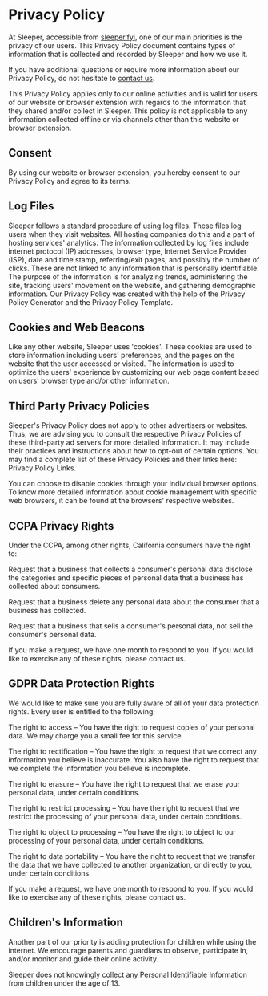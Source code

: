 # Privacy Policy

At Sleeper, accessible from [sleeper.fyi](https://sleeper.fyi), one of our main priorities is the privacy of our users. This Privacy Policy document contains types of information that is collected and recorded by Sleeper and how we use it.

If you have additional questions or require more information about our Privacy Policy, do not hesitate to [contact us](mailto://scott@goldilocks.design).

This Privacy Policy applies only to our online activities and is valid for users of our website or browser extension with regards to the information that they shared and/or collect in Sleeper. This policy is not applicable to any information collected offline or via channels other than this website or browser extension.

## Consent
By using our website or browser extension, you hereby consent to our Privacy Policy and agree to its terms.

## Log Files
Sleeper follows a standard procedure of using log files. These files log users when they visit websites. All hosting companies do this and a part of hosting services' analytics. The information collected by log files include internet protocol (IP) addresses, browser type, Internet Service Provider (ISP), date and time stamp, referring/exit pages, and possibly the number of clicks. These are not linked to any information that is personally identifiable. The purpose of the information is for analyzing trends, administering the site, tracking users' movement on the website, and gathering demographic information. Our Privacy Policy was created with the help of the Privacy Policy Generator and the Privacy Policy Template.

## Cookies and Web Beacons
Like any other website, Sleeper uses 'cookies'. These cookies are used to store information including users' preferences, and the pages on the website that the user accessed or visited. The information is used to optimize the users' experience by customizing our web page content based on users' browser type and/or other information.

## Third Party Privacy Policies
Sleeper's Privacy Policy does not apply to other advertisers or websites. Thus, we are advising you to consult the respective Privacy Policies of these third-party ad servers for more detailed information. It may include their practices and instructions about how to opt-out of certain options. You may find a complete list of these Privacy Policies and their links here: Privacy Policy Links.

You can choose to disable cookies through your individual browser options. To know more detailed information about cookie management with specific web browsers, it can be found at the browsers' respective websites.

## CCPA Privacy Rights
Under the CCPA, among other rights, California consumers have the right to:

Request that a business that collects a consumer's personal data disclose the categories and specific pieces of personal data that a business has collected about consumers.

Request that a business delete any personal data about the consumer that a business has collected.

Request that a business that sells a consumer's personal data, not sell the consumer's personal data.

If you make a request, we have one month to respond to you. If you would like to exercise any of these rights, please contact us.

## GDPR Data Protection Rights
We would like to make sure you are fully aware of all of your data protection rights. Every user is entitled to the following:

The right to access – You have the right to request copies of your personal data. We may charge you a small fee for this service.

The right to rectification – You have the right to request that we correct any information you believe is inaccurate. You also have the right to request that we complete the information you believe is incomplete.

The right to erasure – You have the right to request that we erase your personal data, under certain conditions.

The right to restrict processing – You have the right to request that we restrict the processing of your personal data, under certain conditions.

The right to object to processing – You have the right to object to our processing of your personal data, under certain conditions.

The right to data portability – You have the right to request that we transfer the data that we have collected to another organization, or directly to you, under certain conditions.

If you make a request, we have one month to respond to you. If you would like to exercise any of these rights, please contact us.

## Children's Information
Another part of our priority is adding protection for children while using the internet. We encourage parents and guardians to observe, participate in, and/or monitor and guide their online activity.

Sleeper does not knowingly collect any Personal Identifiable Information from children under the age of 13.
